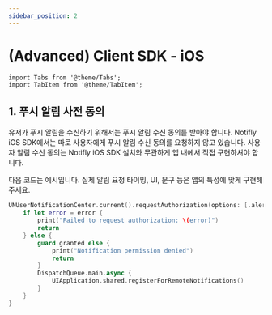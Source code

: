 ```yaml
---
sidebar_position: 2
---
```


# (Advanced) Client SDK - iOS

```mdx-code-block
import Tabs from '@theme/Tabs';
import TabItem from '@theme/TabItem';
```

## 1. 푸시 알림 사전 동의

유저가 푸시 알림을 수신하기 위해서는 푸시 알림 수신 동의를 받아야 합니다.
Notifly iOS SDK에서는 따로 사용자에게 푸시 알림 수신 동의를 요청하지 않고 있습니다.
사용자 알림 수신 동의는 Notifly iOS SDK 설치와 무관하게 앱 내에서 직접 구현하셔야 합니다.

다음 코드는 예시입니다. 실제 알림 요청 타이밍, UI, 문구 등은 앱의 특성에 맞게 구현해 주세요.

```swift title="Example code for notification permission request"
UNUserNotificationCenter.current().requestAuthorization(options: [.alert, .badge, .sound]) { granted, error in
    if let error = error {
        print("Failed to request authorization: \(error)")
        return
    } else {
        guard granted else {
            print("Notification permission denied")
            return
        }
        DispatchQueue.main.async {
            UIApplication.shared.registerForRemoteNotifications()
        }
    }
}
```
